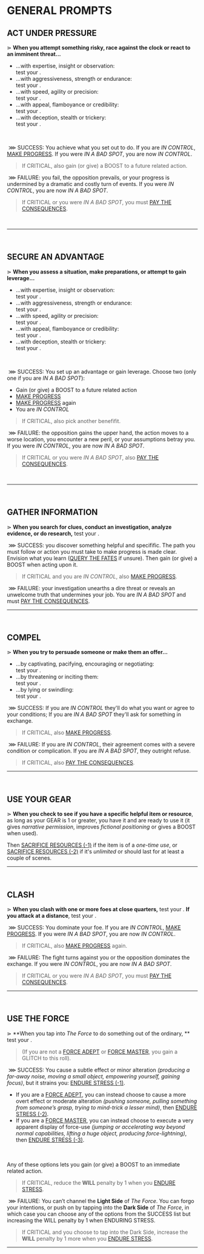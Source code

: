 
# GENERAL PROMPTS

## ACT UNDER PRESSURE
⋗ **When you attempt something risky, race against the clock or react to an imminent threat...**
- ...with expertise, insight or observation:<br/>
test your <Stat name="SMARTS"/>.
- ...with aggressiveness, strength or endurance:<br/>
test your <Stat name="MIGHT"/>.
- ...with speed, agility or precision:<br/>
test your <Stat name="SWIFT"/>.
- ...with appeal, flamboyance or credibility:<br/>
test your <Stat name="ZEAL"/>.
- ...with deception, stealth or trickery:<br/>
test your <Stat name="GUILE"/>.
<br/>

&nbsp;<span class="blueish bold">⋙ SUCCESS</span>: You achieve what you set out to do. If you are _IN CONTROL_, [MAKE PROGRESS](/prompts/challenge-prompts#make-progress). If you were _IN A BAD SPOT_, you are now _IN CONTROL_.

> If <span class="blueish bold">CRITICAL</span>, also gain (or give) a <span class="boost">BOOST</span> to a future related action.

&nbsp;<span class="reddish bold">⋙ FAILURE</span>: you fail, the opposition prevails, or your progress is undermined by a dramatic and costly turn of events. If you were _IN CONTROL_, you are now _IN A BAD SPOT_.  
> If <span class="reddish bold">CRITICAL</span> or you were _IN A BAD SPOT_, you must [PAY THE CONSEQUENCES](/prompts/fate-prompts#pay-the-consequences).
<br/>
<hr/>
<br/>

## SECURE AN ADVANTAGE
⋗ **When you assess a situation, make preparations, or attempt to gain leverage...**
- ...with expertise, insight or observation:<br/>
test your <Stat name="SMARTS"/>.
- ...with aggressiveness, strength or endurance:<br/>
test your <Stat name="MIGHT"/>.
- ...with speed, agility or precision:<br/>
test your <Stat name="SWIFT"/>.
- ...with appeal, flamboyance or credibility:<br/>
test your <Stat name="ZEAL"/>.
- ...with deception, stealth or trickery:<br/>
test your <Stat name="GUILE"/>.
<br/>

&nbsp;<span class="blueish bold">⋙ SUCCESS</span>: You set up an advantage or gain leverage. Choose two (only one if you are _IN A BAD SPOT_):
- Gain (or give) a <span class="boost">BOOST</span> to a future related action
- [MAKE PROGRESS](/prompts/challenge-prompts#make-progress)
- [MAKE PROGRESS](/prompts/challenge-prompts#make-progress) again
- You are _IN CONTROL_

> If <span class="blueish bold">CRITICAL</span>, also pick another benefifit.

&nbsp;<span class="reddish bold">⋙ FAILURE</span>: the opposition gains the upper hand, the action moves to a worse location, you encounter a new peril, or your assumptions betray you. If you were _IN CONTROL_, you are now _IN A BAD SPOT_.
> If <span class="reddish bold">CRITICAL</span> or you were _IN A BAD SPOT_, also [PAY THE CONSEQUENCES](/prompts/fate-prompts#pay-the-consequences).
<br/>
<hr/>
<br/>

## GATHER INFORMATION
⋗ **When you search for clues, conduct an investigation, analyze evidence, or do research,** test your <Stat name="SMARTS"/>.

&nbsp;<span class="blueish bold">⋙ SUCCESS</span>: you discover something helpful and specifific.  The path you must follow or action you must take to make progress is made clear. Envision what you learn ([QUERY THE FATES](/prompts/fate-prompts#query-the-fates) if unsure). Then gain (or give) a <span class="boost">BOOST</span> when acting upon it.

> If <span class="blueish bold">CRITICAL</span> and you are _IN CONTROL_, also [MAKE PROGRESS](/prompts/challenge-prompts#make-progress).

&nbsp;<span class="reddish bold">⋙ FAILURE</span>: your investigation unearths a dire threat or reveals an unwelcome truth that undermines your job. You are _IN A BAD SPOT_ and must [PAY THE CONSEQUENCES](/prompts/fate-prompts#pay-the-consequences).
<hr/>
<br/>

## COMPEL
⋗ **When you try to persuade someone or make them an offer...**
- ...by captivating, pacifying, encouraging or negotiating:<br/>
test your <Stat name="ZEAL"/>.
- ...by threatening or inciting them:<br/>
test your <Stat name="MIGHT"/>.
- ...by lying or swindling:<br/>
test your <Stat name="GUILE"/>.

&nbsp;<span class="blueish bold">⋙ SUCCESS</span>: If you are _IN CONTROL_ they'll do what you want or agree to your conditions; If you are _IN A BAD SPOT_ they'll ask for something in exchange.
> If <span class="blueish bold">CRITICAL</span>, also [MAKE PROGRESS](/prompts/challenge-prompts#make-progress).

 &nbsp;<span class="reddish bold">⋙ FAILURE</span>: If you are _IN CONTROL_, their agreement comes with a severe condition or complication. If you are _IN A BAD SPOT_, they outright refuse.
> If <span class="reddish bold">CRITICAL</span>, also [PAY THE CONSEQUENCES](/prompts/fate-prompts#pay-the-consequences).

<hr/>
<br/>

## USE YOUR GEAR
⋗ **When you check to see if you have a specific helpful item or resource**, as long as your GEAR is 1 or greater, you have it and are ready to use it (it gives _narrative permission_, improves _fictional positioning_ or gives a <span class="boost">BOOST</span> when used). 

Then [SACRIFICE RESOURCES (-1)](/prompts/suffer-prompts#sacrifice-resources) if the item is of a _one-time use_, or [SACRIFICE RESOURCES (-2)](/prompts/suffer-prompts#sacrifice-resources) if it's _unlimited_ or should last for at least a couple of scenes.

<hr/>
<br/>

## CLASH
⋗ **When you clash with one or more foes at close quarters,** test your <Stat name="MIGHT"/>. **If you attack at a distance**, test your <Stat name="SWIFT"/>.

&nbsp;<span class="blueish bold">⋙ SUCCESS</span>: You dominate your foe. If you are _IN CONTROL_, [MAKE PROGRESS](/prompts/challenge-prompts#make-progress). If you were _IN A BAD SPOT_, you are now _IN CONTROL_.

> If <span class="blueish bold">CRITICAL</span>, also [MAKE PROGRESS](/prompts/challenge-prompts#make-progress) again.

&nbsp;<span class="reddish bold">⋙ FAILURE</span>: The fight turns against you or the opposition dominates the exchange. If you were _IN CONTROL_, you are now _IN A BAD SPOT_.

> If <span class="reddish bold">CRITICAL</span> or you were _IN A BAD SPOT_, you must [PAY THE CONSEQUENCES](/prompts/fate-prompts#pay-the-consequences).

<hr/>
<br/>

## USE THE FORCE
⋗ **When you tap into *The Force* to do something out of the ordinary, ** test your <Stat name="ZEAL"/>.<br/> 
> (If you are not a [FORCE ADEPT](/character-traits#skillForceadept) or [FORCE MASTER](/character-traits#skillForcemaster), you gain a <span class="glitch" data-text="GLITCH">GLITCH</span> to this roll).

&nbsp;<span class="blueish bold">⋙ SUCCESS</span>: You cause a subtle effect or minor alteration *(producing a far-away noise, moving a small object, empowering yourself, gaining focus)*, but it strains you: [ENDURE STRESS (-1)](/prompts/suffer-prompts#endure-stress).
* If you are a [FORCE ADEPT](/character-traits#skillForceadept), you can instead choose to cause a more overt effect or moderate alteration *(pushing someone, pulling something from someone’s grasp, trying to mind-trick a lesser mind)*, then [ENDURE STRESS (-2)](/prompts/suffer-prompts#endure-stress).
* If you are a [FORCE MASTER](/character-traits#skillForcemaster), you can instead choose to execute a very apparent display of force-use *(jumping or accelerating way beyond normal capabilities, lifting a huge object, producing force-lightning)*, then [ENDURE STRESS (-3)](/prompts/suffer-prompts#endure-stress).
<br/>
<br/>
Any of these options lets you gain (or give) a <span class="boost">BOOST</span> to an immediate related action.

> If <span class="blueish bold">CRITICAL</span>, reduce the **WILL** penalty by 1 when you [ENDURE STRESS](/prompts/suffer-prompts#endure-stress).

&nbsp;<span class="reddish bold">⋙ FAILURE</span>: You can’t channel the **Light Side** of *The Force*. You can forgo your intentions, or push on by tapping into the **Dark Side** of *The Force*, in which case you can choose any of the options from the <span class="blueish bold">SUCCESS</span> list but increasing the WILL penalty by 1 when ENDURING STRESS.

> If <span class="reddish bold">CRITICAL</span> and you choose to tap into the Dark Side, increase the **WILL** penalty by 1 more when you [ENDURE STRESS](/prompts/suffer-prompts#endure-stress).


<hr/>
<br/>

<div style="height: 400px;"></div>
